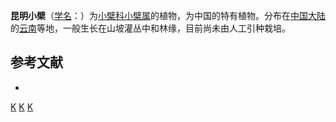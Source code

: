 {{Speciesbox 
| genus = Berberis
| species = kunmingensis
| authority = [[吴征镒|C. Y. Wu]] ex [[包士英|S. Y. Bao]]
}}
'''昆明小檗'''（[[学名|学名]]：{{lang|la|''Berberis kunmingensis''}}）为[[小檗科|小檗科]][[小檗属|小檗属]]的植物，为中国的特有植物。分布在[[中国大陆|中国大陆]]的[[云南|云南]]等地，一般生长在山坡灌丛中和林缘，目前尚未由人工引种栽培。

== 参考文献 ==
<div class="references-small">
* {{cite web| url =http://www.bioinfo.cn/db05/KmzwSpecies.php?action=view&id=1820| title =昆明小檗| work =《中国高等植物数据库全库》| publisher =中国科学院微生物研究所| author =昆明植物研究所| accessdate =2009-02-22| deadurl =yes| archiveurl =https://web.archive.org/web/20160305071903/http://www.bioinfo.cn/db05/KmzwSpecies.php?action=view&id=1820| archivedate =2016-03-05}}
</div>
{{Taxonbar|from=Q11087423}}

[[Category:小檗属|K]]
[[Category:云南植物|K]]
[[Category:中國特有植物|K]]